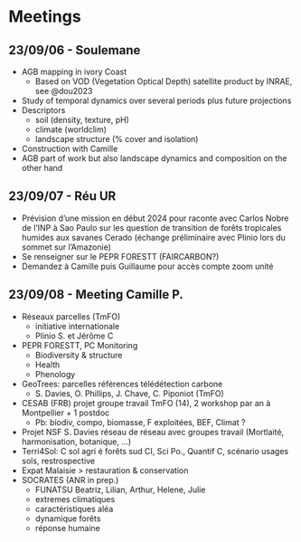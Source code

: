 # Meetings {.unnumbered}

## 23/09/06 - Soulemane

-   AGB mapping in ivory Coast
    -   Based on VOD (Vegetation Optical Depth) satellite product by INRAE, see @dou2023
-   Study of temporal dynamics over several periods plus future projections
-   Descriptors
    -   soil (density, texture, pH)
    -   climate (worldclim)
    -   landscape structure (% cover and isolation)
-   Construction with Camille
-   AGB part of work but also landscape dynamics and composition on the other hand

## 23/09/07 - Réu UR

-   Prévision d'une mission en début 2024 pour raconte avec Carlos Nobre de l'INP à Sao Paulo sur les question de transition de forêts tropicales humides aux savanes Cerado (échange préliminaire avec Plinio lors du sommet sur l'Amazonie)
-   Se renseigner sur le PEPR FORESTT (FAIRCARBON?)
-   Demandez à Camille puis Guillaume pour accès compte zoom unité

## 23/09/08 - Meeting Camille P.

-   Réseaux parcelles (TmFO)
    -   initiative internationale
    -   Plinio S. et Jérôme C
-   PEPR FORESTT, PC Monitoring
    -   Biodiversity & structure
    -   Health
    -   Phenology
-   GeoTrees: parcelles références télédétection carbone
    -   S. Davies, O. Phillips, J. Chave, C. Piponiot (TmFO)
-   CESAB (FRB) projet groupe travail TmFO (14), 2 workshop par an à Montpellier + 1 postdoc
    -   Pb: biodiv, compo, biomasse, F exploitées, BEF, Climat ?
-   Projet NSF S. Davies réseau de réseau avec groupes travail (Mortlaité, harmonisation, botanique, ...)
-   Terri4Sol: C sol agri é forêts sud CI, Sci Po., Quantif C, scénario usages sols, restrospective
-   Expat Malaisie \> restauration & conservation
-   SOCRATES (ANR in prep.)
    -   FUNATSU Beatriz, Lilian, Arthur, Helene, Julie
    -   extremes climatiques
    -   caractéristiques aléa
    -   dynamique forêts
    -   réponse humaine
